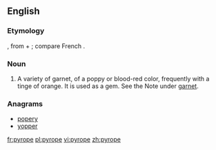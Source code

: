 ==English==

===Etymology===
{{etyl|la|en}} {{term|pyropus||a kind of red bronze|lang=la}}, from {{etyl|grc|en}} {{term|πῦρ||fire|tr=pyr|lang=grc}} + {{term|ὤψ||eye|tr=ōps|lang=grc}}; compare French {{term|pyrope|lang=fr}}.

===Noun===
{{en-noun|pyropes}}

# {{context|mineralogy}} A variety of garnet, of a poppy or blood-red color, frequently with a tinge of orange. It is used as a gem. See the Note under [[garnet]].

===Anagrams===
* [[popery#English|popery]]
* [[yopper#English|yopper]]

[[fr:pyrope]]
[[pl:pyrope]]
[[vi:pyrope]]
[[zh:pyrope]]